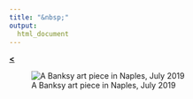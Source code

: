 ```yaml
---
title: "&nbsp;"
output: 
  html_document
---
```

  
[**<**](/Rmarkdowns/ConferencesAndTalks.html)

![A Banksy art piece in Naples, July 2019](../images/napule.png)
